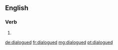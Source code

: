 ==English==

===Verb===
{{head|en}}

# {{en-past of|dialogue}}

[[de:dialogued]]
[[fr:dialogued]]
[[mg:dialogued]]
[[pt:dialogued]]